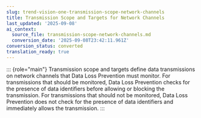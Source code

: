 ```yaml
---
slug: trend-vision-one-transmission-scope-network-channels
title: Transmission Scope and Targets for Network Channels
last_updated: '2025-09-08'
ai_context:
  source_file: transmission-scope-network-channels.md
  conversion_date: '2025-09-08T23:42:11.961Z'
conversion_status: converted
translation_ready: true
---
```


::: {role="main"}
Transmission scope and targets define data transmissions on network channels that Data Loss Prevention must monitor. For transmissions that should be monitored, Data Loss Prevention checks for the presence of data identifiers before allowing or blocking the transmission. For transmissions that should not be monitored, Data Loss Prevention does not check for the presence of data identifiers and immediately allows the transmission.
:::
